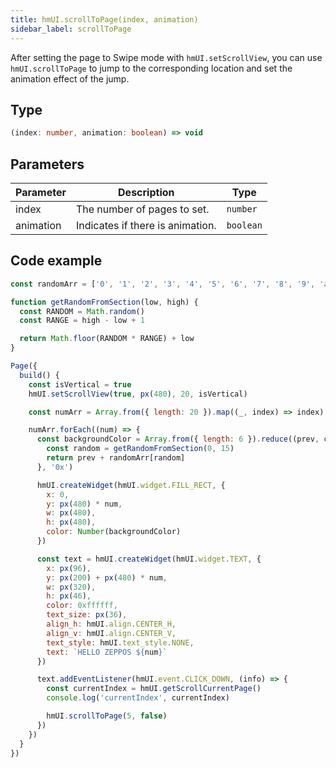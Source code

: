 ```yaml
---
title: hmUI.scrollToPage(index, animation)
sidebar_label: scrollToPage
---
```


After setting the page to Swipe mode with `hmUI.setScrollView`, you can use `hmUI.scrollToPage` to jump to the corresponding location and set the animation effect of the jump.

## Type

```ts
(index: number, animation: boolean) => void
```

## Parameters

| Parameter | Description                      | Type      |
| --------- | -------------------------------- | --------- |
| index     | The number of pages to set.      | `number`  |
| animation | Indicates if there is animation. | `boolean` |

## Code example

```js
const randomArr = ['0', '1', '2', '3', '4', '5', '6', '7', '8', '9', 'a', 'b', 'c', 'd', 'e', 'f']

function getRandomFromSection(low, high) {
  const RANDOM = Math.random()
  const RANGE = high - low + 1

  return Math.floor(RANDOM * RANGE) + low
}

Page({
  build() {
    const isVertical = true
    hmUI.setScrollView(true, px(480), 20, isVertical)

    const numArr = Array.from({ length: 20 }).map((_, index) => index)

    numArr.forEach((num) => {
      const backgroundColor = Array.from({ length: 6 }).reduce((prev, curr) => {
        const random = getRandomFromSection(0, 15)
        return prev + randomArr[random]
      }, '0x')

      hmUI.createWidget(hmUI.widget.FILL_RECT, {
        x: 0,
        y: px(480) * num,
        w: px(480),
        h: px(480),
        color: Number(backgroundColor)
      })

      const text = hmUI.createWidget(hmUI.widget.TEXT, {
        x: px(96),
        y: px(200) + px(480) * num,
        w: px(320),
        h: px(46),
        color: 0xffffff,
        text_size: px(36),
        align_h: hmUI.align.CENTER_H,
        align_v: hmUI.align.CENTER_V,
        text_style: hmUI.text_style.NONE,
        text: `HELLO ZEPPOS ${num}`
      })

      text.addEventListener(hmUI.event.CLICK_DOWN, (info) => {
        const currentIndex = hmUI.getScrollCurrentPage()
        console.log('currentIndex', currentIndex)

        hmUI.scrollToPage(5, false)
      })
    })
  }
})
```
